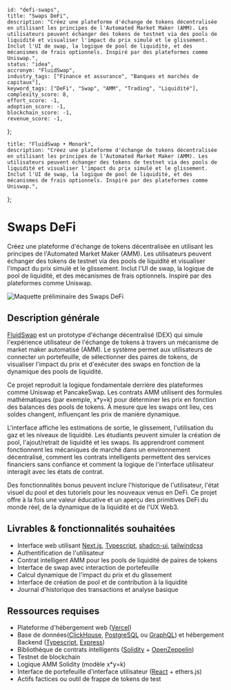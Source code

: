     id: "defi-swaps",
    title: "Swaps DeFi",
    description: "Créez une plateforme d'échange de tokens décentralisée en utilisant les principes de l'Automated Market Maker (AMM). Les utilisateurs peuvent échanger des tokens de testnet via des pools de liquidité et visualiser l'impact du prix simulé et le glissement. Inclut l'UI de swap, la logique de pool de liquidité, et des mécanismes de frais optionnels. Inspiré par des plateformes comme Uniswap.",
    status: "idea",
    accronym: "FluidSwap",
    industry_tags: ["Finance et assurance", "Banques et marchés de capitaux"],
    keyword_tags: ["DeFi", "Swap", "AMM", "Trading", "Liquidité"],
    complexity_score: 8,
    effort_score: -1,
    adoption_score: -1,
    blockchain_score: -1,
    revenue_score: -1,
};

    title: "FluidSwap • Monark",
    description: "Créez une plateforme d'échange de tokens décentralisée en utilisant les principes de l'Automated Market Maker (AMM). Les utilisateurs peuvent échanger des tokens de testnet via des pools de liquidité et visualiser l'impact du prix simulé et le glissement. Inclut l'UI de swap, la logique de pool de liquidité, et des mécanismes de frais optionnels. Inspiré par des plateformes comme Uniswap.",
};

# Swaps DeFi

Créez une plateforme d'échange de tokens décentralisée en utilisant les principes de l'Automated Market Maker (AMM). Les utilisateurs peuvent échanger des tokens de testnet via des pools de liquidité et visualiser l'impact du prix simulé et le glissement. Inclut l'UI de swap, la logique de pool de liquidité, et des mécanismes de frais optionnels. Inspiré par des plateformes comme Uniswap.

![Maquette préliminaire des Swaps DeFi](/images/project/defi-swaps.jpg)

## Description générale

[FluidSwap](https://fluidswap.monark.io) est un prototype d'échange décentralisé (DEX) qui simule l'expérience utilisateur de l'échange de tokens à travers un mécanisme de market maker automatisé (AMM). Le système permet aux utilisateurs de connecter un portefeuille, de sélectionner des paires de tokens, de visualiser l'impact du prix et d'exécuter des swaps en fonction de la dynamique des pools de liquidité.

Ce projet reproduit la logique fondamentale derrière des plateformes comme Uniswap et PancakeSwap. Les contrats AMM utilisent des formules mathématiques (par exemple, x*y=k) pour déterminer les prix en fonction des balances des pools de tokens. À mesure que les swaps ont lieu, ces soldes changent, influençant les prix de manière dynamique.

L'interface affiche les estimations de sortie, le glissement, l'utilisation du gaz et les niveaux de liquidité. Les étudiants peuvent simuler la création de pool, l'ajout/retrait de liquidité et les swaps. Ils apprendront comment fonctionnent les mécaniques de marché dans un environnement décentralisé, comment les contrats intelligents permettent des services financiers sans confiance et comment la logique de l'interface utilisateur interagit avec les états de contrat.

Des fonctionnalités bonus peuvent inclure l'historique de l'utilisateur, l'état visuel du pool et des tutoriels pour les nouveaux venus en DeFi. Ce projet offre à la fois une valeur éducative et un aperçu des primitives DeFi du monde réel, de la dynamique de la liquidité et de l'UX Web3.

## Livrables & fonctionnalités souhaitées

- Interface web utilisant [Next.js](https://nextjs.org/), [Typescript](https://www.typescriptlang.org/), [shadcn-ui](https://ui.shadcn.com/), [tailwindcss](https://tailwindcss.com/)
- Authentification de l'utilisateur 
- Contrat intelligent AMM pour les pools de liquidité de paires de tokens
- Interface de swap avec interaction de portefeuille
- Calcul dynamique de l'impact du prix et du glissement
- Interface de création de pool et de contribution à la liquidité
- Journal d'historique des transactions et analyse basique

## Ressources requises

- Plateforme d'hébergement web ([Vercel](https://www.vercel.com/))
- Base de données([ClickHouse](https://clickhouse.com/), [PostgreSQL](https://www.postgresql.org/) ou [GraphQL](https://graphql.org/)) et hébergement Backend ([Typescript](https://www.typescriptlang.org/), [Express](https://expressjs.com/))
- Bibliothèque de contrats intelligents ([Solidity](https://soliditylang.org/) + [OpenZeppelin](https://www.openzeppelin.com/))
- Testnet de blockchain
- Logique AMM Solidity (modèle x*y=k)
- Interface de portefeuille d'interface utilisateur ([React](https://react.dev/) + ethers.js)
- Actifs factices ou outil de frappe de tokens de test
